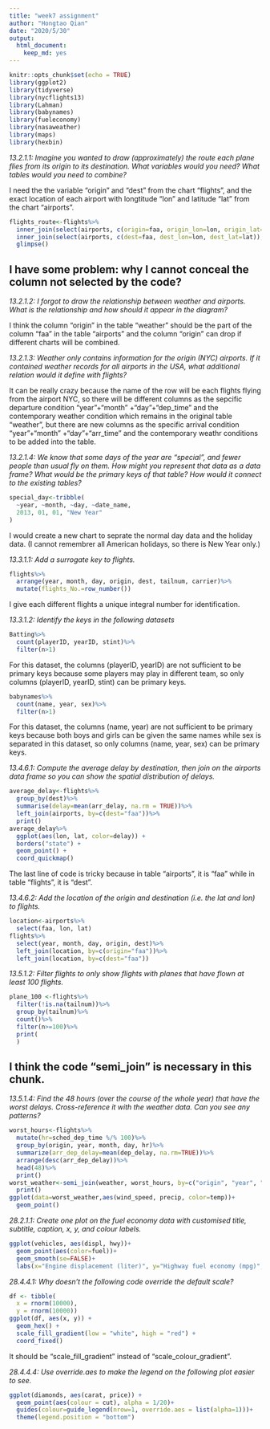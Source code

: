 ```yaml
---
title: "week7 assignment"
author: "Hongtao Qian"
date: "2020/5/30"
output: 
  html_document: 
    keep_md: yes
---
```


```r
knitr::opts_chunk$set(echo = TRUE)
library(ggplot2)
library(tidyverse)
library(nycflights13)
library(Lahman)
library(babynames)
library(fueleconomy)
library(nasaweather)
library(maps)
library(hexbin)
```

_13.2.1.1: Imagine you wanted to draw (approximately) the route each plane flies from its origin to its destination. What variables would you need? What tables would you need to combine?_

I need the the variable "origin" and "dest" from the chart "flights", and the exact location of each airport with longtitude "lon" and latitude "lat" from the chart "airports". 
```r
flights_route<-flights%>%
  inner_join(select(airports, c(origin=faa, origin_lon=lon, origin_lat=lat)), by="origin") %>%
  inner_join(select(airports, c(dest=faa, dest_lon=lon, dest_lat=lat)), by="dest") %>%
  glimpse()
```
## I have some problem: why I cannot conceal the column not selected by the code? 

_13.2.1.2: I forgot to draw the relationship between weather and airports. What is the relationship and how should it appear in the diagram? _

I think the column "origin" in the table "weather" should be the part of the column "faa" in the table "airports" and the column "origin" can drop if different charts will be combined. 

_13.2.1.3: Weather only contains information for the origin (NYC) airports. If it contained weather records for all airports in the USA, what additional relation would it define with flights?_ 

It can be really crazy because the name of the row will be each flights flying from the airport NYC, so there will be different columns as the sepcific departure condition "year"+"month" +"day"+"dep_time" and the contemporary weather condition which remains in the original table "weather", but there are new columns as the specific arrival condition "year"+"month" +"day"+"arr_time" and the contemporary weathr conditions to be added into the table. 

_13.2.1.4: We know that some days of the year are “special”, and fewer people than usual fly on them. How might you represent that data as a data frame? What would be the primary keys of that table? How would it connect to the existing tables?_ 
```r
special_day<-tribble(
  ~year, ~month, ~day, ~date_name,
  2013, 01, 01, "New Year"
)
```
I would create a new chart to seprate the normal day data and the holiday data. (I cannot remembrer all American holidays, so there is New Year only.)

_13.3.1.1: Add a surrogate key to flights._
```r
flights%>%
  arrange(year, month, day, origin, dest, tailnum, carrier)%>%
  mutate(flights_No.=row_number())
```
I give each different flights a unique integral number for identification. 

_13.3.1.2: Identify the keys in the following datasets_
```r
Batting%>%
  count(playerID, yearID, stint)%>%
  filter(n>1)
```
For this dataset, the columns (playerID, yearID) are not sufficient to be primary keys because some players may play in different team, so only columns (playerID, yearID, stint) can be primary keys. 
```r
babynames%>%
  count(name, year, sex)%>%
  filter(n>1)
```
For this dataset, the columns (name, year) are not sufficient to be primary keys because both boys and girls can be given the same names while sex is separated in this dataset, so only columns (name, year, sex) can be primary keys. 

_13.4.6.1: Compute the average delay by destination, then join on the airports data frame so you can show the spatial distribution of delays._
```r
average_delay<-flights%>%
  group_by(dest)%>%
  summarise(delay=mean(arr_delay, na.rm = TRUE))%>%
  left_join(airports, by=c(dest="faa"))%>%
  print()
average_delay%>%
  ggplot(aes(lon, lat, color=delay)) +
  borders("state") +
  geom_point() +
  coord_quickmap()
```
The last line of code is tricky because in table "airports", it is "faa" while in table "flights", it is "dest". 

_13.4.6.2: Add the location of the origin and destination (i.e. the lat and lon) to flights._
```r
location<-airports%>%
  select(faa, lon, lat)
flights%>%
  select(year, month, day, origin, dest)%>%
  left_join(location, by=c(origin="faa"))%>%
  left_join(location, by=c(dest="faa"))
```

_13.5.1.2: Filter flights to only show flights with planes that have flown at least 100 flights._
```r
plane_100 <-flights%>%
  filter(!is.na(tailnum))%>%
  group_by(tailnum)%>%
  count()%>%
  filter(n>=100)%>%
  print(
  )
```
## I think the code "semi_join" is necessary in this chunk. 

_13.5.1.4: Find the 48 hours (over the course of the whole year) that have the worst delays. Cross-reference it with the weather data. Can you see any patterns?_
```r
worst_hours<-flights%>%
  mutate(hr=sched_dep_time %/% 100)%>%
  group_by(origin, year, month, day, hr)%>%
  summarize(arr_dep_delay=mean(dep_delay, na.rm=TRUE))%>%
  arrange(desc(arr_dep_delay))%>%
  head(48)%>%
  print()
worst_weather<-semi_join(weather, worst_hours, by=c("origin", "year", "month", "day"))%>%
  print()
ggplot(data=worst_weather,aes(wind_speed, precip, color=temp))+
  geom_point()
```

_28.2.1.1: Create one plot on the fuel economy data with customised title, subtitle, caption, x, y, and colour labels._
```r
ggplot(vehicles, aes(displ, hwy))+
  geom_point(aes(color=fuel))+
  geom_smooth(se=FALSE)+
  labs(x="Engine displacement (liter)", y="Highway fuel economy (mpg)", color="Fuel type", title = "Highway fuel economy decreases with the engine displacement", subtitle = "All kinds of vehicles are included", caption = "Data from fueleconomy.gov")
```

_28.4.4.1: Why doesn’t the following code override the default scale?_
```r
df <- tibble(
  x = rnorm(10000),
  y = rnorm(10000))
ggplot(df, aes(x, y)) +
  geom_hex() +
  scale_fill_gradient(low = "white", high = "red") +
  coord_fixed()
```
It should be "scale_fill_gradient" instead of "scale_colour_gradient". 

_28.4.4.4: Use override.aes to make the legend on the following plot easier to see._
```r
ggplot(diamonds, aes(carat, price)) +
  geom_point(aes(colour = cut), alpha = 1/20)+
  guides(colour=guide_legend(nrow=1, override.aes = list(alpha=1)))+
  theme(legend.position = "bottom")
```
